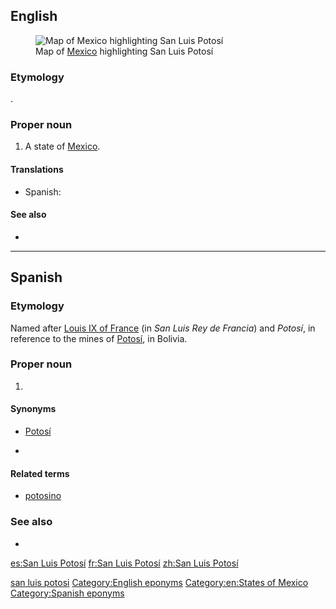 ==English==
[[File:Mexico map, MX-SLP.svg|thumb|Map of [[Mexico]] highlighting San Luis Potosí]]

===Etymology===
{{borrowing|en|es|San Luis Potosí}}.

===Proper noun===
{{en-proper noun}}

# A state of [[Mexico]].

====Translations====
{{trans-top|state of Mexico}}
* Spanish: {{t+|es|San Luis Potosí|f}}
{{trans-mid}}
{{trans-bottom}}

====See also====
* {{pedialite}}

[[Category:English terms spelled with Í|san luis potosi]]
[[Category:English eponyms]]
[[Category:en:States of Mexico]]

----

==Spanish==

===Etymology===
Named after [[w:Louis IX of France|Louis IX of France]] (in {{etyl|es|-}} ''San Luis Rey de Francia'') and ''Potosí'', in reference to the mines of [[w:Potosí|Potosí]], in Bolivia.

===Proper noun===
{{es-proper noun|f}}

# {{place|es|state|c/Mexico}}

====Synonyms====
* [[Potosí]]
* {{l|es|SL}} {{qualifier|abbreviation}}

====Related terms====
* [[potosino]]

===See also===
* {{pedialite|lang=es}}

[[Category:Spanish eponyms]]

[[es:San Luis Potosí]]
[[fr:San Luis Potosí]]
[[zh:San Luis Potosí]]